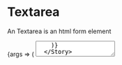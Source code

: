 
<Meta 
  title="Form Components/Textarea" 
  component={TextareaComponent} 
/>

# Textarea
An Textarea is an html form element

<Canvas>
  <Story name="Example">
    {args => (
      <Textarea name="example"
        id="example"
        label="Label"
        type="text"
        value="Lorem ipsum"
        label="Lorem"
        onChange={action('value changed')}
        {...args}
        />
    )}
  </Story>
</Canvas>

## Properties
<ArgsTable story="Example" />
